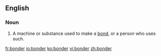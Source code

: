 ==English==

===Noun===
{{en-noun}}

# A machine or substance used to make a [[bond]], or a person who uses such.

[[fr:bonder]]
[[io:bonder]]
[[ko:bonder]]
[[vi:bonder]]
[[zh:bonder]]